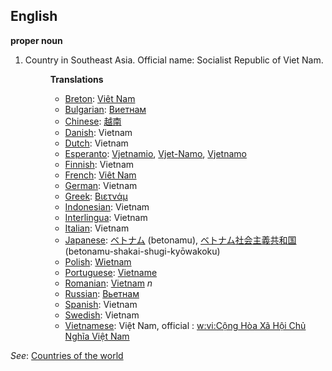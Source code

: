 ==English==

'''proper noun'''

# Country in Southeast Asia. Official name: Socialist Republic of Viet Nam.
#:'''Translations'''
#:*[[Breton]]: [[Viêt Nam]]
#:*[[Bulgarian]]: [[Виетнам]]
#:*[[Chinese]]: [[越南]]
#:*[[Danish]]: Vietnam
#:*[[Dutch]]: Vietnam
#:*[[Esperanto]]: [[Vjetnamio]], [[Vjet-Namo]], [[Vjetnamo]]
#:*[[Finnish]]: Vietnam
#:*[[French]]: [[Viêt Nam]]
#:*[[German]]: Vietnam
#:*[[Greek]]: [[Βιετνάμ]]
#:*[[Indonesian]]: Vietnam
#:*[[Interlingua]]: Vietnam
#:*[[Italian]]: Vietnam
#:*[[Japanese]]: [[ベトナム]] (betonamu), [[ベトナム]][[社会]][[主義]][[共和国]] (betonamu-shakai-shugi-kyōwakoku)
#:*[[Polish]]: [[Wietnam]]
#:*[[Portuguese]]: [[Vietname]]
#:*[[Romanian]]: [[Vietnam]] ''n''
#:*[[Russian]]: [[Вьетнам]]
#:*[[Spanish]]: Vietnam
#:*[[Swedish]]: Vietnam
#:*[[Vietnamese]]: Việt Nam, official : [[w:vi:Cộng Hòa Xã Hội Chủ Nghĩa Việt Nam]]
''See'': [[Countries of the world]]